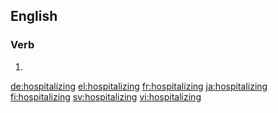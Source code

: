 ==English==

===Verb===
{{head|en}}

# {{present participle of|hospitalize|lang=en}}

[[de:hospitalizing]]
[[el:hospitalizing]]
[[fr:hospitalizing]]
[[ja:hospitalizing]]
[[fi:hospitalizing]]
[[sv:hospitalizing]]
[[vi:hospitalizing]]